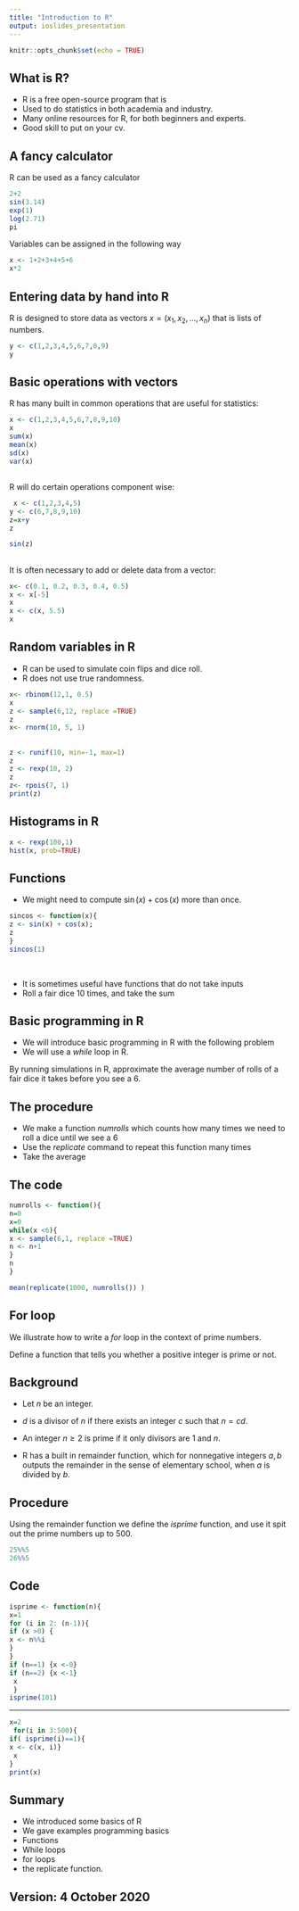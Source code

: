 ```yaml
---
title: "Introduction to R"
output: ioslides_presentation
---
```



```r
knitr::opts_chunk$set(echo = TRUE)
```

## What is R?

- R is a free open-source program that is 
- Used to do statistics in both academia and industry.   
- Many online resources for R, for both beginners and experts.
- Good skill to put on your cv.

## A fancy calculator

R can be used as a fancy calculator
```r
2+2
sin(3.14)
exp(1)
log(2.71)
pi
```
Variables can be assigned in the following way

```r
x <- 1+2+3+4+5+6
x*2
```


## Entering data by hand into R

R is designed to store data as vectors $x = (x_1, x_2, \ldots, x_n)$ that is lists of numbers.  

```r
y <- c(1,2,3,4,5,6,7,8,9)
y
```

## Basic operations with vectors

R has many built in common operations that are useful for statistics:

```r
x <- c(1,2,3,4,5,6,7,8,9,10)
x
sum(x)
mean(x)
sd(x)
var(x)
```

## 

R will do certain operations component wise:
```r
 x <- c(1,2,3,4,5)
y <- c(6,7,8,9,10)
z=x+y
z

sin(z)

```

## 

It is often necessary to add or delete data from a vector:
```r
x<- c(0.1, 0.2, 0.3, 0.4, 0.5)
x <- x[-5]
x
x <- c(x, 5.5)
x
```

##  Random variables in R

- R can be used to simulate coin flips and dice roll.   
- R does not use true randomness.  
```r
x<- rbinom(12,1, 0.5)
x
z <- sample(6,12, replace =TRUE)
z
x<- rnorm(10, 5, 1)
```
##
```r
z <- runif(10, min=-1, max=1)
z
z <- rexp(10, 2)
z
z<- rpois(7, 1)
print(z)
```  
## Histograms in R

```r
x <- rexp(100,1)
hist(x, prob=TRUE)
```


## Functions

- We might need to compute  $\sin(x) + \cos(x)$ more than once. 
```r
sincos <- function(x){
z <- sin(x) + cos(x);
z
}
sincos(1)
```
<br>


- It is sometimes useful have functions that do not take inputs
- Roll a fair dice 10 times, and take the sum





## Basic programming in R

- We will introduce basic programming in R with the following problem
- We will use a *while* loop in R.


By running simulations in R, approximate the average number of  rolls of a fair dice it takes before you see a 6.

## The procedure


- We make a function *numrolls* which counts how many times we need to roll a dice until we see a $6$  
- Use the *replicate* command to repeat this function many times
- Take the average

## The code


```r
numrolls <- function(){
n=0
x=0
while(x <6){
x <- sample(6,1, replace =TRUE)
n <- n+1
}
n
}

mean(replicate(1000, numrolls()) )
```

##  For loop

We illustrate how to write a *for* loop in the context of prime numbers.


Define a function that tells you whether a positive integer is prime or not.

## Background

- Let $n$ be an integer.  

- $d$ is a divisor of $n$ if  there exists an integer $c$ such that $n = cd$.  

- An  integer $n \geq 2$ is prime if it only divisors are $1$ and $n$.   

- R has a built in remainder function, which for nonnegative integers $a,b$ outputs the remainder in the sense of elementary school, when $a$ is divided by $b$.  

## Procedure


Using the remainder function we define the *isprime* function, and use it spit out the prime numbers up to 500.

```r
25%%5
26%%5
```

## Code

```r
isprime <- function(n){
x=1
for (i in 2: (n-1)){
if (x >0) {
x <- n%%i
}
}
if (n==1) {x <-0}
if (n==2) {x <-1}
 x
 }
isprime(101)
```
---
```r
x=2
 for(i in 3:500){
if( isprime(i)==1){
x <- c(x, i)}
 x
}
print(x)
```

## Summary

- We introduced some basics of R
- We gave examples programming basics 
- Functions
- While loops 
- for loops 
- the replicate function.



## Version:  4 October 2020



<br>
<br>
<br>



